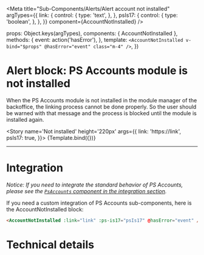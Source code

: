 

<Meta
  title="Sub-Components/Alerts/Alert account not installed"
  argTypes={{
    link: {
      control: {
        type: 'text',
      },
    },
    psIs17: {
      control: {
        type: 'boolean',
      },
    },
  }}
  component={AccountNotInstalled} />

  props: Object.keys(argTypes),
  components: { AccountNotInstalled },
  methods: {
    event: action('hasError'),
  },
  template: `<AccountNotInstalled v-bind="$props" @hasError="event" class="m-4" />`,
})

# Alert block: PS Accounts module is not installed

When the PS Accounts module is not installed in the module manager of the backoffice, the
linking process cannot be done properly. So the user should be warned with that message
and the process is blocked until the module is installed again.

<Story
  name='Not installed'
  height='220px'
  args={{
    link: 'https://link',
    psIs17: true,
  }}>
  {Template.bind({})}
</Story>

---
# Integration

_Notice: If you need to integrate the standard behavior of PS Accounts, please see the
[`PsAccounts` component in the integration section](?path=/docs/integration-psaccounts-panel--connected)._

If you need a custom integration of PS Accounts sub-components, here is the AccountNotInstalled block:

```html
<AccountNotInstalled :link="link" :ps-is17="psIs17" @hasError="event" />
```

# Technical details

<Description of={AccountNotInstalled} />
<Props of={AccountNotInstalled} />

